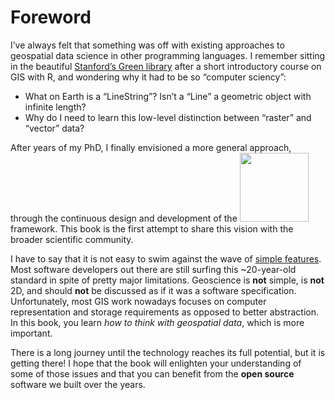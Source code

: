 # Foreword {.unnumbered}

I've always felt that something was off with existing approaches
to geospatial data science in other programming languages.
I remember sitting in the beautiful
[Stanford's Green library](https://en.wikipedia.org/wiki/Cecil_H._Green_Library)
after a short introductory course on GIS with R, and wondering
why it had to be so "computer sciency":

- What on Earth is a "LineString"? Isn't a "Line" a geometric object with infinite length?
- Why do I need to learn this low-level distinction between "raster" and "vector" data?

After years of my PhD, I finally envisioned a more general approach,
through the continuous design and development of the
[![](images/geostats.svg){fig-alt="GeoStats.jl" width=110px}](https://github.com/JuliaEarth/GeoStats.jl)
framework. This book is the first attempt to share this vision with
the broader scientific community.

I have to say that it is not easy to swim against the wave of
[simple features](https://www.iso.org/standard/40114.html).
Most software developers out there are still surfing this ~20-year-old
standard in spite of pretty major limitations. Geoscience is **not**
simple, is **not** 2D, and should **not** be discussed as if it was
a software specification. Unfortunately, most GIS work nowadays focuses
on computer representation and storage requirements as opposed to better
abstraction. In this book, you learn *how to think with geospatial data*,
which is more important.

There is a long journey until the technology reaches its full potential,
but it is getting there! I hope that the book will enlighten your
understanding of some of those issues and that you can benefit
from the **open source** software we built over the years.
